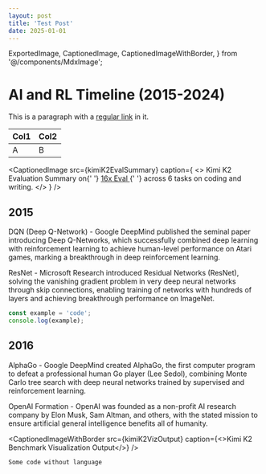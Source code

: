 ```yaml
---
layout: post
title: 'Test Post'
date: 2025-01-01
---
```


  ExportedImage,
  CaptionedImage,
  CaptionedImageWithBorder,
} from '@/components/MdxImage';

# AI and RL Timeline (2015-2024)

This is a paragraph with a [regular link](https://example.com) in it.

| Col1 | Col2 |
| ---- | ---- |
| A    | B    |

<CaptionedImage
  src={kimiK2EvalSummary}
  caption={
    <>
      Kimi K2 Evaluation Summary on{' '}
      <a href="https://eval.16x.engineer/" target="_blank">
        16x Eval
      </a>{' '}
      across 6 tasks on coding and writing.
    </>
  }
/>

## 2015

DQN (Deep Q-Network) - Google DeepMind published the seminal paper introducing Deep Q-Networks, which successfully combined deep learning with reinforcement learning to achieve human-level performance on Atari games, marking a breakthrough in deep reinforcement learning.

ResNet - Microsoft Research introduced Residual Networks (ResNet), solving the vanishing gradient problem in very deep neural networks through skip connections, enabling training of networks with hundreds of layers and achieving breakthrough performance on ImageNet.

<CustomComponent prop="value">
  <NestedComponent />
</CustomComponent>

```javascript
const example = 'code';
console.log(example);
```

## 2016

AlphaGo - Google DeepMind created AlphaGo, the first computer program to defeat a professional human Go player (Lee Sedol), combining Monte Carlo tree search with deep neural networks trained by supervised and reinforcement learning.

OpenAI Formation - OpenAI was founded as a non-profit AI research company by Elon Musk, Sam Altman, and others, with the stated mission to ensure artificial general intelligence benefits all of humanity.

<CaptionedImageWithBorder
  src={kimiK2VizOutput}
  caption={<>Kimi K2 Benchmark Visualization Output</>}
/>

```
Some code without language
```
